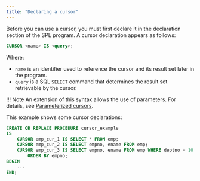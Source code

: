 ```yaml
---
title: "Declaring a cursor"
---
```


<div id="declaring_a_cursor" class="registered_link"></div>

Before you can use a cursor, you must first declare it in the declaration section of the SPL program. A cursor declaration appears as follows:

```sql
CURSOR <name> IS <query>;
```

Where:

- `name` is an identifier used to reference the cursor and its result set later in the program. 
- `query` is a SQL `SELECT` command that determines the result set retrievable by the cursor.

!!! Note
    An extension of this syntax allows the use of parameters. For details, see [Parameterized cursors](08_parameterized_cursors/#parameterized_cursors).

This example shows some cursor declarations:

```sql
CREATE OR REPLACE PROCEDURE cursor_example
IS
    CURSOR emp_cur_1 IS SELECT * FROM emp;
    CURSOR emp_cur_2 IS SELECT empno, ename FROM emp;
    CURSOR emp_cur_3 IS SELECT empno, ename FROM emp WHERE deptno = 10
        ORDER BY empno;
BEGIN
    ...
END;
```
